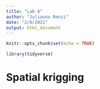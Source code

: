 ```yaml
---
title: "Lab 6"
author: "Julianna Renzi"
date: "2/8/2021"
output: html_document
---
```


```r
knitr::opts_chunk$set(echo = TRUE)

library(tidyverse)
```

# Spatial krigging

